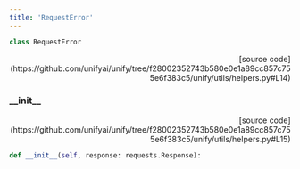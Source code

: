 ```yaml
---
title: 'RequestError'
---
```


```python
class RequestError
```

<p align="right">[source code](https://github.com/unifyai/unify/tree/f28002352743b580e0e1a89cc857c755e6f383c5/unify/utils/helpers.py#L14)</p>



### \_\_init\_\_

<p align="right">[source code](https://github.com/unifyai/unify/tree/f28002352743b580e0e1a89cc857c755e6f383c5/unify/utils/helpers.py#L15)</p>

```python
def __init__(self, response: requests.Response):
```

